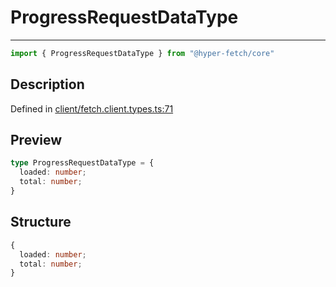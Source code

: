 

# ProgressRequestDataType

<div class="api-docs__separator" data-reactroot="">

---

</div><div class="api-docs__import" data-reactroot="">

```ts
import { ProgressRequestDataType } from "@hyper-fetch/core"
```

</div><div class="api-docs__section">

## Description

</div><div class="api-docs__description"><span class="api-docs__do-not-parse">



</span></div><p class="api-docs__definition">

Defined in [client/fetch.client.types.ts:71](https://github.com/BetterTyped/hyper-fetch/blob/993719ed/packages/core/src/client/fetch.client.types.ts#L71)

</p><div class="api-docs__section">

## Preview

</div><div class="api-docs__preview type">

```ts
type ProgressRequestDataType = {
  loaded: number; 
  total: number; 
}
```

</div><div class="api-docs__section">

## Structure

</div><div class="api-docs__returns">

```ts
{
  loaded: number;
  total: number;
}
```

</div>